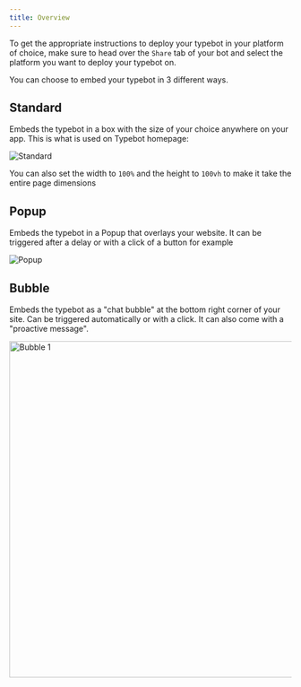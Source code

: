 ```yaml
---
title: Overview
---
```


To get the appropriate instructions to deploy your typebot in your platform of choice, make sure to head over the `Share` tab of your bot and select the platform you want to deploy your typebot on.

You can choose to embed your typebot in 3 different ways.

## Standard

Embeds the typebot in a box with the size of your choice anywhere on your app. This is what is used on Typebot homepage:

<Frame>
  <img src="/images/embeddings/standard.png" alt="Standard" />
</Frame>

You can also set the width to `100%` and the height to `100vh` to make it take the entire page dimensions

## Popup

Embeds the typebot in a Popup that overlays your website. It can be triggered after a delay or with a click of a button for example

<Frame>
  <img src="/images/embeddings/popup.png" alt="Popup" />
</Frame>

## Bubble

Embeds the typebot as a "chat bubble" at the bottom right corner of your site. Can be triggered automatically or with a click. It can also come with a "proactive message".

<Frame>
  <img src="/images/embeddings/bubble1.png" alt="Bubble 1" width="600px" />
</Frame>

